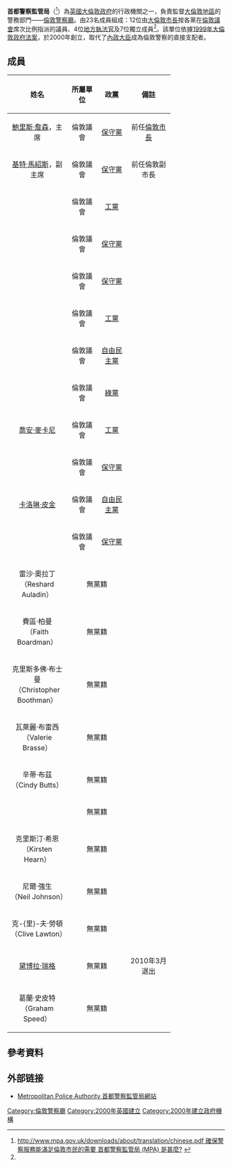 {{多個問題|
{{expand language|1=en|page=|time=2019-08-28T05:23:38+00:00}}
{{refimprove|time=2019-08-28T05:23:38+00:00}}
{{update|time=2019-08-28T05:23:38+00:00}}
}}
'''首都警察監管局'''（{{lang-en|'''Metropolitan Police Authority'''}}<ref name="MPA Chinese">[http://www.mpa.gov.uk/downloads/about/translation/chinese.pdf http://www.mpa.gov.uk/downloads/about/translation/chinese.pdf 確保警察服務能滿足倫敦市民的需要 首都警察監管局 (MPA) 是甚麼?] {{webarchive|url=https://web.archive.org/web/20070730074308/http://www.mpa.gov.uk/downloads/about/translation/chinese.pdf |date=2007-07-30 }}</ref>）為[[英國|英國]][[大倫敦政府|大倫敦政府]]的行政機關之一，負責監督[[大倫敦地區|大倫敦地區]]的警務部門——[[倫敦警察廳|倫敦警察廳]]。由23名成員組成：12位由[[倫敦市長_(大倫敦)|大倫敦市長]]按各黨在[[倫敦議會|倫敦議會]]席次比例指派的議員、4位[[地方執法官|地方執法官]]及7位獨立成員<ref name="MPA Chinese" />。該單位依據[[1999年大倫敦政府法案|1999年大倫敦政府法案]]，於2000年創立，取代了[[內政大臣|內政大臣]]成為倫敦警察的直接支配者。

==成員==
{| width=75% class="wikitable"
|-
! rowspan=1 width=3%  | 姓名
! rowspan=1 width=2%  | 所屬單位
! rowspan=1 width=2% | 政黨
! rowspan=1 width=3% | 備註
|-
|align="center"|[[鮑里斯·詹森|鮑里斯·詹森]]，主席
|align="center"|倫敦議會
|align="center"|[[英國保守黨|保守黨]]
|align="center"|前任[[倫敦市長|倫敦市長]]
|-
|align="center"|[[基特·馬紹斯|基特·馬紹斯]]，副主席
|align="center"|倫敦議會
|align="center"|[[英國保守黨|保守黨]]
|align="center"|前任倫敦副市長
|-
|align="center"|{{link-en|詹妮特·阿諾德|Jennette Arnold}}
|align="center"|倫敦議會
|align="center"|[[英國工黨|工黨]]
|align="center"|
|-
|align="center"|{{link-en|維多莉亞·柏威克|Victoria Borwick}}
|align="center"|倫敦議會
|align="center"|[[英國保守黨|保守黨]]
|align="center"|
|-
|align="center"|{{link-en|詹姆士·急庇利|James Cleverly}}
|align="center"|倫敦議會
|align="center"|[[英國保守黨|保守黨]]
|align="center"|
|-
|align="center"|{{link-en|連恩·杜瓦|Len Duvall}}
|align="center"|倫敦議會
|align="center"|[[英國工黨|工黨]]
|align="center"|
|-
|align="center"|{{link-en|蒂·杜西|Dee Doocey}}
|align="center"|倫敦議會
|align="center"|[[自由民主黨_(英國)|自由民主黨]]
|align="center"|
|-
|align="center"|{{link-en|珍妮·瓊斯|Jenny Jones (Green politician)}}
|align="center"|倫敦議會
|align="center"|[[英格蘭及威爾斯綠黨|綠黨]]
|-
|align="center"|[[喬安·麥卡尼|喬安·麥卡尼]]
|align="center"|倫敦議會
|align="center"|[[英國工黨|工黨]]
|align="center"|
|-
|align="center"|{{link-en|史蒂芬·奧康奈爾|Stephen O'Connell}}
|align="center"|倫敦議會
|align="center"|[[英國保守黨|保守黨]]
|align="center"|
|-
|align="center"|[[卡洛琳·皮金|卡洛琳·皮金]]
|align="center"|倫敦議會
|align="center"|[[自由民主黨_(英國)|自由民主黨]]
|align="center"|
|-
|align="center"|{{link-en|理查·崔西|Richard Tracey}}
|align="center"|倫敦議會
|align="center"|[[英國保守黨|保守黨]]
|align="center"|
|-
|align="center"|雷沙·奧拉丁<br>（Reshard Auladin）
| colspan=2 align="center"|無黨籍
|align="center"|
|-
|align="center"|費區·柏曼<br>（Faith Boardman）
| colspan=2 align="center"|無黨籍
|align="center"|
|-
|align="center"|克里斯多佛·布士曼<br>（Christopher Boothman）
| colspan=2 align="center"|無黨籍
|align="center"|
|-
|align="center"|瓦萊麗·布雷西<br>（Valerie Brasse）
| colspan=2 align="center"|無黨籍
|align="center"|
|-
|align="center"|辛蒂·布茲<br>（Cindy Butts）
| colspan=2 align="center"|無黨籍
|align="center"|
|-
|align="center"|{{link-en|托比·哈里斯|Toby Harris, Baron Harris of Haringey}}
| colspan=2 align="center"|無黨籍
|align="center"|
|-
|align="center"|克里斯汀·希恩<br>（Kirsten Hearn）
| colspan=2 align="center"|無黨籍
|align="center"|
|-
|align="center"|尼爾·強生<br>（Neil Johnson）
| colspan=2 align="center"|無黨籍
|align="center"|
|-
|align="center"|克-{里}-夫·勞頓<br>（Clive Lawton）
| colspan=2 align="center"|無黨籍
|align="center"|
|-
|align="center"|[[黛博拉·瑞格|黛博拉·瑞格]]
| colspan=2 align="center"|無黨籍
|align="center"|2010年3月退出
|-
|align="center"|葛蘭·史皮特<br>（Graham Speed）
| colspan=2 align="center"|無黨籍
|align="center"|
|}

== 參考資料 ==
{{reflist|2}}

==外部链接==
*[https://web.archive.org/web/20100516162820/http://www.mpa.gov.uk/ Metropolitan Police Authority 首都警察監管局網站]{{en}}

[[Category:倫敦警察廳|Category:倫敦警察廳]]
[[Category:2000年英國建立|Category:2000年英國建立]]
[[Category:2000年建立政府機構|Category:2000年建立政府機構]]